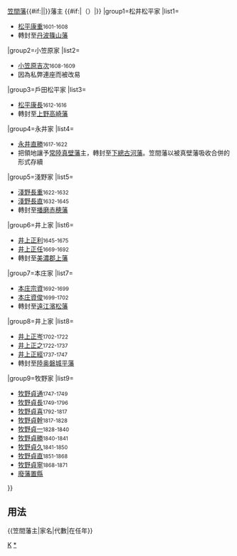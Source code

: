 {{Navbox
|bodyclass=hlist

|name=笠間藩主
|title={{#if:{{{1|}}}|{{{1|}}}|}}[[笠間藩]]{{#if:{{{2|}}}|{{{2|}}}|}}藩主 {{#if:{{{3|}}}|（{{{3|}}}）|}}
|group1=松井松平家
|list1=
*[[松平康重]]<small>1601-1608</small>
*轉封至[[丹波國|丹波]][[篠山藩]]
|group2=小笠原家
|list2=
*[[小笠原吉次]]<small>1608-1609</small>
*因為私弊連座而被改易
|group3=戶田松平家
|list3=
*[[松平康長]]<small>1612-1616</small>
*轉封至[[上野國|上野]][[高崎藩]]
|group4=永井家
|list4=
*[[永井直勝]]<small>1617-1622</small>
*把領地讓予[[常陸國|常陸]][[真壁藩]]主，轉封至[[下總國|下總]][[古河藩]]。笠間藩以被真壁藩吸收合併的形式存續
|group5=淺野家
|list5=
*[[淺野長重]]<small>1622-1632</small>
*[[淺野長直]]<small>1632-1645</small>
*轉封至[[播磨國|播磨]][[赤穂藩]]
|group6=井上家
|list6=
*[[井上正利]]<small>1645-1675</small>
*[[井上正任]]<small>1669-1692</small>
*轉封至[[美濃國|美濃]][[郡上藩]]
|group7=本庄家
|list7=
*[[本庄宗資]]<small>1692-1699</small>
*[[松平資俊|本庄資俊]]<small>1699-1702</small>
*轉封至[[遠江國|遠江]][[濱松藩]]
|group8=井上家
|list8=
*[[井上正岑]]<small>1702-1722</small>
*[[井上正之]]<small>1722-1737</small>
*[[井上正經]]<small>1737-1747</small>
*轉封至[[陸奥國|陸奥]][[磐城平藩]]
|group9=牧野家
|list9=
*[[牧野貞通]]<small>1747-1749</small>
*[[牧野貞長]]<small>1749-1796</small>
*[[牧野貞喜]]<small>1792-1817</small>
*[[牧野貞幹]]<small>1817-1828</small>
*[[牧野貞一]]<small>1828-1840</small>
*[[牧野貞勝]]<small>1840-1841</small>
*[[牧野貞久]]<small>1841-1850</small>
*[[牧野貞直]]<small>1851-1868</small>
*[[牧野貞寧]]<small>1868-1871</small>
*[[廢藩置縣]]
}}<noinclude>

== 用法 ==
<nowiki>{{笠間藩主|家名|代數|在任年}}</nowiki>
[[Category:歷代藩主模板|K]]
[[Category:笠間藩主|*]]
</noinclude>